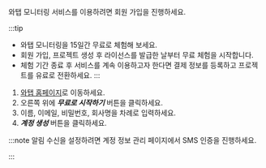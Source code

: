 와탭 모니터링 서비스를 이용하려면 회원 가입을 진행하세요.

:::tip
* 와탭 모니터링을 15일간 무료로 체험해 보세요.
* 회원 가입, 프로젝트 생성 후 라이선스를 발급한 날부터 무료 체험을 시작합니다.
* 체험 기간 종료 후 서비스를 계속 이용하고자 한다면 결제 정보를 등록하고 프로젝트를 유료로 전환하세요.
:::

1. [와탭 홈페이지](http://www.whatap.io/)로 이동하세요.
1. 오른쪽 위에 ***무료로 시작하기*** 버튼을 클릭하세요.
1. 이름, 이메일, 비밀번호, 회사명을 차례로 입력하세요.
1. ***계정 생성*** 버튼을 클릭하세요.

:::note
알림 수신을 설정하려면 계정 정보 관리 페이지에서 SMS 인증을 진행하세요.
<!-- 문구 수정 필요 -->
:::
